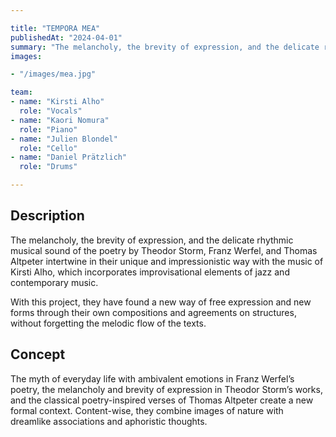 ```yaml
---

title: "TEMPORA MEA"
publishedAt: "2024-04-01"
summary: "The melancholy, the brevity of expression, and the delicate rhythmic musical sound of the poetry by Theodor Storm, Franz Werfel, and Thomas Altpeter intertwine in their unique and impressionistic way with the music of Kirsti Alho."
images:

- "/images/mea.jpg"

team:
- name: "Kirsti Alho"
  role: "Vocals"
- name: "Kaori Nomura"
  role: "Piano"
- name: "Julien Blondel"
  role: "Cello"
- name: "Daniel Prätzlich"
  role: "Drums"

---
```


## Description

The melancholy, the brevity of expression, and the delicate rhythmic musical sound of the poetry by Theodor Storm, Franz Werfel, and Thomas Altpeter intertwine in their unique and impressionistic way with the music of Kirsti Alho, which incorporates improvisational elements of jazz and contemporary music.

With this project, they have found a new way of free expression and new forms through their own compositions and agreements on structures, without forgetting the melodic flow of the texts.

## Concept

The myth of everyday life with ambivalent emotions in Franz Werfel’s poetry, the melancholy and brevity of expression in Theodor Storm’s works, and the classical poetry-inspired verses of Thomas Altpeter create a new formal context. Content-wise, they combine images of nature with dreamlike associations and aphoristic thoughts.

